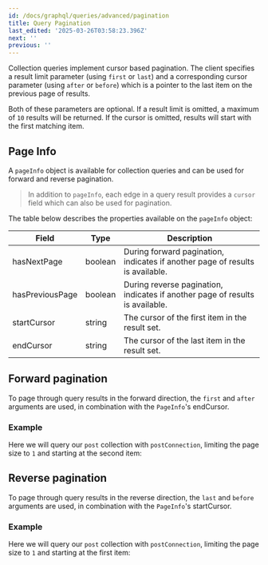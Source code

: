 ```yaml
---
id: /docs/graphql/queries/advanced/pagination
title: Query Pagination
last_edited: '2025-03-26T03:58:23.396Z'
next: ''
previous: ''
---
```


Collection queries implement cursor based pagination. The client specifies a result limit parameter (using `first` or `last`) and a corresponding cursor parameter (using `after` or `before`) which is a pointer to the last item on the previous page of results.

Both of these parameters are optional. If a result limit is omitted, a maximum of `10` results will be returned. If the cursor is omitted, results will start with the first matching item.

## Page Info

A `pageInfo` object is available for collection queries and can be used for forward and reverse pagination.

> In addition to `pageInfo`, each edge in a query result provides a `cursor` field which can also be used for pagination.

The table below describes the properties available on the `pageInfo` object:

| Field           | Type    | Description                                                                   |
| --------------- | ------- | ----------------------------------------------------------------------------- |
| hasNextPage     | boolean | During forward pagination, indicates if another page of results is available. |
| hasPreviousPage | boolean | During reverse pagination, indicates if another page of results is available. |
| startCursor     | string  | The cursor of the first item in the result set.                               |
| endCursor       | string  | The cursor of the last item in the result set.                                |

## Forward pagination

To page through query results in the forward direction, the `first` and `after` arguments are used, in combination with the `PageInfo`'s endCursor.

### Example

Here we will query our `post` collection with `postConnection`, limiting the page size to `1` and starting at the second item:

<GraphQLCodeBlock
  query="{
  ##postConnection(sort:#&#x22;date&#x22;,#first:#1,#after:#&#x22;cG9zdCNkYXRlIzE2NTUyNzY0MDAwMDAjY29udGVudC9wb3N0cy92b3RlRm9yUGVkcm8uanNvbg==&#x22;)#{
  ####edges#{
  ######node#{
  ########id
  ########title
  ########date
  ######}
  ####}
  ####pageInfo#{
  ######hasNextPage
  ######endCursor
  ####}
  ##}
  }"
  response="{
  ##&#x22;data&#x22;:#{
  ####&#x22;postConnection&#x22;:#{
  ######&#x22;edges&#x22;:#[
  ########{
  ##########&#x22;node&#x22;:#{
  ############&#x22;id&#x22;:#&#x22;content/posts/anotherPost.json&#x22;,
  ############&#x22;title&#x22;:#&#x22;Just#Another#Blog#Post&#x22;,
  ############&#x22;date&#x22;:#&#x22;2022-07-15T07:00:00.000Z&#x22;
  ##########}
  ########}
  ######],
  ######&#x22;pageInfo&#x22;:#{
  ########&#x22;hasNextPage&#x22;:#true,
  ########&#x22;endCursor&#x22;:#&#x22;cG9zdCNkYXRlIzE2NTc4Njg0MDAwMDAjY29udGVudC9wb3N0cy9hbm90aGVyUG9zdC5qc29u&#x22;
  ######}
  ####}
  ##}
  }"
/>

## Reverse pagination

To page through query results in the reverse direction, the `last` and `before` arguments are used, in combination with the `PageInfo`'s startCursor.

### Example

Here we will query our `post` collection with `postConnection`, limiting the page size to `1` and starting at the first item:

<GraphQLCodeBlock
  query="{
  ##postConnection(sort:#&#x22;date&#x22;,#last:#1,#before:#&#x22;cG9zdCNkYXRlIzE2NTc4Njg0MDAwMDAjY29udGVudC9wb3N0cy9hbm90aGVyUG9zdC5qc29u&#x22;)#{
  ####edges#{
  ######node#{
  ########id
  ########title
  ########date
  ######}
  ####}
  ####pageInfo#{
  ######hasPreviousPage
  ######endCursor
  ####}
  ##}
  }"
  response="{
  ##&#x22;data&#x22;:#{
  ####&#x22;postConnection&#x22;:#{
  ######&#x22;edges&#x22;:#[
  ########{
  ##########&#x22;node&#x22;:#{
  ############&#x22;id&#x22;:#&#x22;content/posts/voteForPedro.json&#x22;,
  ############&#x22;title&#x22;:#&#x22;Vote#For#Pedro&#x22;,
  ############&#x22;date&#x22;:#&#x22;2022-06-15T07:00:00.000Z&#x22;
  ##########}
  ########}
  ######],
  ######&#x22;pageInfo&#x22;:#{
  ########&#x22;hasPreviousPage&#x22;:#false,
  ########&#x22;endCursor&#x22;:#&#x22;cG9zdCNkYXRlIzE2NTUyNzY0MDAwMDAjY29udGVudC9wb3N0cy92b3RlRm9yUGVkcm8uanNvbg==&#x22;
  ######}
  ####}
  ##}
  }"
/>

